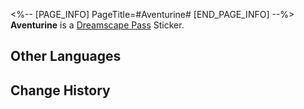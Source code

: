<%-- [PAGE_INFO]
PageTitle=#Aventurine#
[END_PAGE_INFO] --%>
{{Stub|Location information}}
{{Item Infobox
|id          = 225003
|image       = Dreamscape Pass Sticker Aventurine.png
|type        = Dreamscape Pass Sticker
|type2       = Ashes to Ashes, Dust to Dust Stickers
|invCategory = 
|rarity      = 4
|effect      = 
|description = Digital stickers that can be used to decorate the pages of the Dreamtour Handbook. They come in many different styles.
|source1     = [[Unlocked by Default]]
}}
{{Description|I see it. You must keep winning.}}
'''Aventurine''' is a [[Dreamscape Pass]] Sticker.

==Other Languages==
{{Other Languages
|en   = Aventurine
|zhs  = 砂金
|zht  = 砂金
|ja   = アベンチュリン
|ko   = 어벤츄린
|es   = Aventurino
|fr   = Aventurine
|ru   = Авантюрин
|th   = Aventurine
|vi   = Aventurine
|de   = Aventurin
|id   = Aventurine
|pt   = Aventurine
}}

==Change History==
{{Change History|2.3}}